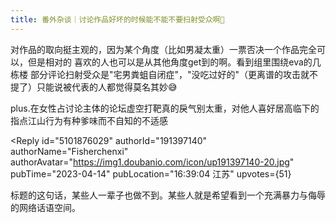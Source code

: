 ```yaml
---
title: 番外杂谈｜讨论作品好坏的时候能不能不要扫射受众啊🥲
---
```



<Forum groupName="动画番剧" groupUrl="https://www.douban.com/group/596353/" archivedAt="2025-05-16T14:36:57.079Z">
  <Post
    id="286710592"
    title="番外杂谈｜讨论作品好坏的时候能不能不要扫射受众啊🥲"
    url="https://www.douban.com/group/topic/286710592/?_spm_id=MTk0NzEwNjkw"
    pubTime="2023-04-24"
    highlightUserId="191397140"
  >
对作品的取向挺主观的，因为某个角度（比如男凝太重）一票否决一个作品完全可以，但是相对的
喜欢的人也可以是从其他角度get到的啊。看到组里围绕eva的几栋楼
部分评论扫射受众是"宅男粪蛆自闭症"，"没吃过好的"（更离谱的攻击就不提了）只能说被代表的人都觉得莫名其妙😅

plus.在女性占讨论主体的论坛虚空打靶真的戾气别太重，对他人喜好居高临下的指点江山行为有种爹味而不自知的不适感

<Reply
  id="5101876029"
  authorId="191397140"
  authorName="Fisherchenxi"
  authorAvatar="https://img1.doubanio.com/icon/up191397140-20.jpg"
  pubTime="2023-04-14"
  pubLocation="16:39:04 江苏"
  upvotes={51}
>
标题的这句话，某些人一辈子也做不到。某些人就是希望看到一个充满暴力与侮辱的网络话语空间。
</Reply>
  </Post>
</Forum>
